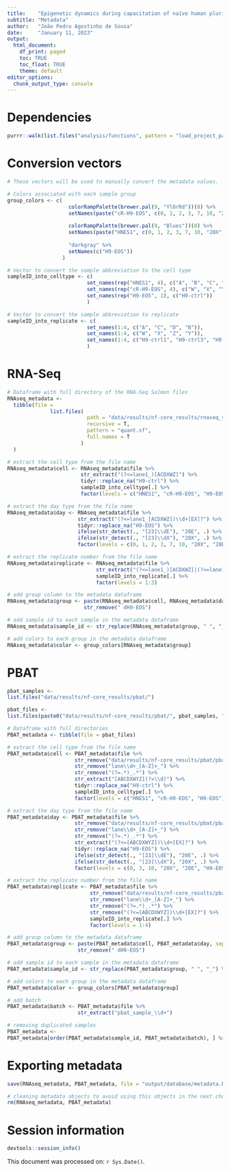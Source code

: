 ```yaml
---
title:    "Epigenetic dynamics during capacitation of naïve human pluripotent stem cells"
subtitle: "Metadata"
author:   "João Pedro Agostinho de Sousa"
date:     "January 11, 2023"
output:
  html_document:
    df_print: paged
    toc: TRUE
    toc_float: TRUE
    theme: default
editor_options:
  chunk_output_type: console
---
```


# Dependencies
```r

purrr::walk(list.files("analysis/functions", pattern = "load_project_packages", full.names = T), source)

```

# Conversion vectors
```r

# These vectors will be used to manually convert the metadata values.

# Colors associated with each sample group
group_colors <- c(
                    colorRampPalette(brewer.pal(9, "YlOrRd"))(8) %>%
                    setNames(paste("cR-H9-EOS", c(0, 1, 2, 3, 7, 10, "20X", "20E"), sep = " d")),
                    
                    colorRampPalette(brewer.pal(9, "Blues"))(8) %>%
                    setNames(paste("HNES1", c(0, 1, 2, 3, 7, 10, "20X", "20E"), sep = " d")),
                    
                    "darkgray" %>%
                    setNames(c("H9-EOS"))
                  )

# Vector to convert the sample abbreviation to the cell type
sampleID_into_celltype <- c(
                          set_names(rep("HNES1", 4), c("A", "B", "C", "D")),
                          set_names(rep("cR-H9-EOS", 4), c("W", "X", "Y", "Z")),
                          set_names(rep("H9-EOS", 1), c("H9-ctrl"))
                          )

# Vector to convert the sample abbreviation to replicate
sampleID_into_replicate <- c(
                          set_names(1:4, c("A", "C", "D", "B")),
                          set_names(1:4, c("W", "X", "Z", "Y")),
                          set_names(1:4, c("H9-ctrl1", "H9-ctrl3", "H9-ctrl4", "H9Ctrl2"))
                          )

```

# RNA-Seq
```r

# Dataframe with full directory of the RNA-Seq Salmon files
RNAseq_metadata <-
  tibble(file = 
              list.files(
                          path = "data/results/nf-core_results/rnaseq_single_end/salmon",
                          recursive = T,
                          pattern = "quant.sf",
                          full.names = T
                        )
  )

# extract the cell type from the file name
RNAseq_metadata$cell <- RNAseq_metadata$file %>%
                        str_extract("(?<=lane1_)[ACDXWZ]") %>%
                        tidyr::replace_na("H9-ctrl") %>%
                        sampleID_into_celltype[.] %>%
                        factor(levels = c("HNES1", "cR-H9-EOS", "H9-EOS"))

# extract the day type from the file name
RNAseq_metadata$day <- RNAseq_metadata$file %>%
                       str_extract("(?<=lane1_[ACDXWZ])\\d+[EX]?") %>%
                       tidyr::replace_na("H9-EOS") %>% 
                       ifelse(str_detect(., "[23]\\dE"), "20E", .) %>% 
                       ifelse(str_detect(., "[23]\\dX"), "20X", .) %>% 
                       factor(levels = c(0, 1, 2, 3, 7, 10, "20X", "20E", "H9-EOS"))

# extract the replicate number from the file name
RNAseq_metadata$replicate <- RNAseq_metadata$file %>%
                             str_extract("(?<=lane1_)[ACDXWZ]|(?<=lane1_)H9-ctrl\\d") %>%
                             sampleID_into_replicate[.] %>% 
                             factor(levels = 1:3)

# add group column to the metadata dataframe
RNAseq_metadata$group <- paste(RNAseq_metadata$cell, RNAseq_metadata$day, sep = " d") %>%
                         str_remove(" dH9-EOS")

# add sample id to each sample in the metadata dataframe
RNAseq_metadata$sample_id <- str_replace(RNAseq_metadata$group, " ", "_") %>% paste(RNAseq_metadata$replicate, sep = "_rep")

# add colors to each group in the metadata dataframe
RNAseq_metadata$color <- group_colors[RNAseq_metadata$group]

```

# PBAT
```r

pbat_samples <- 
list.files("data/results/nf-core_results/pbat/")

pbat_files <- 
list.files(paste0("data/results/nf-core_results/pbat/", pbat_samples, "/bismark_methylation_calls/methylation_coverage"), full.names = T)

# Dataframe with full directories
PBAT_metadata <- tibble(file = pbat_files)

# extract the cell type from the file name
PBAT_metadata$cell <- PBAT_metadata$file %>%
                      str_remove("data/results/nf-core_results/pbat/pbat_sample_\\d+/bismark_methylation_calls/methylation_coverage/") %>% 
                      str_remove("lane\\d+_[A-Z]+_") %>%
                      str_remove("(?=.*)_.*") %>% 
                      str_extract("[ABCDXWYZ](?=\\d)") %>%
                      tidyr::replace_na("H9-ctrl") %>%
                      sampleID_into_celltype[.] %>%
                      factor(levels = c("HNES1", "cR-H9-EOS", "H9-EOS"))

# extract the day type from the file name
PBAT_metadata$day <- PBAT_metadata$file %>%
                      str_remove("data/results/nf-core_results/pbat/pbat_sample_\\d+/bismark_methylation_calls/methylation_coverage/") %>% 
                      str_remove("lane\\d+_[A-Z]+_") %>%
                      str_remove("(?=.*)_.*") %>% 
                      str_extract("(?<=[ABCDXWYZ])\\d+[EX]?") %>%
                      tidyr::replace_na("H9-EOS") %>%
                      ifelse(str_detect(., "[23]\\dE"), "20E", .) %>%
                      ifelse(str_detect(., "[23]\\dX"), "20X", .) %>%
                      factor(levels = c(0, 3, 10, "20X", "20E", "H9-EOS"))

# extract the replicate number from the file name
PBAT_metadata$replicate <- PBAT_metadata$file %>%
                           str_remove("data/results/nf-core_results/pbat/pbat_sample_\\d+/bismark_methylation_calls/methylation_coverage/") %>% 
                           str_remove("lane\\d+_[A-Z]+_") %>%
                           str_remove("(?=.*)_.*") %>%
                           str_remove("(?<=[ABCDXWYZ])\\d+[EX]?") %>% 
                           sampleID_into_replicate[.] %>% 
                           factor(levels = 1:4)

# add group column to the metadata dataframe
PBAT_metadata$group <- paste(PBAT_metadata$cell, PBAT_metadata$day, sep = " d") %>%
                       str_remove(" dH9-EOS")

# add sample id to each sample in the metadata dataframe
PBAT_metadata$sample_id <- str_replace(PBAT_metadata$group, " ", "_") %>% paste(PBAT_metadata$replicate, sep = "_rep")

# add colors to each group in the metadata dataframe
PBAT_metadata$color <- group_colors[PBAT_metadata$group]

# add batch
PBAT_metadata$batch <- PBAT_metadata$file %>% 
                       str_extract("pbat_sample_\\d+")

# removing duplicated samples
PBAT_metadata <- 
PBAT_metadata[order(PBAT_metadata$sample_id, PBAT_metadata$batch), ] %>% .[! duplicated(.$sample_id, fromLast = T), ]

```

# Exporting metadata
```r

save(RNAseq_metadata, PBAT_metadata, file = "output/database/metadata.RData")

# cleaning metadata objects to avoid using this objects in the next chunck
rm(RNAseq_metadata, PBAT_metadata)

```

# Session information
```r

devtools::session_info()

```

This document was processed on: `r Sys.Date()`.